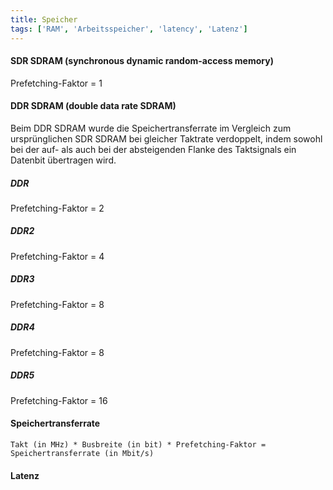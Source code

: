 ```yaml
---
title: Speicher
tags: ['RAM', 'Arbeitsspeicher', 'latency', 'Latenz']
---
```






#### SDR SDRAM (synchronous dynamic random-access memory)

Prefetching-Faktor = 1



#### DDR SDRAM (double data rate SDRAM)

Beim DDR SDRAM wurde die Speichertransferrate im Vergleich zum ursprünglichen SDR SDRAM bei gleicher Taktrate verdoppelt, indem sowohl bei der auf- als auch bei der absteigenden Flanke des Taktsignals ein Datenbit übertragen wird.

##### DDR

Prefetching-Faktor = 2

##### DDR2

Prefetching-Faktor = 4

##### DDR3

Prefetching-Faktor = 8

##### DDR4

Prefetching-Faktor = 8

##### DDR5

Prefetching-Faktor = 16



#### Speichertransferrate

`Takt (in MHz) * Busbreite (in bit) * Prefetching-Faktor = Speichertransferrate (in Mbit/s)`

<MemoryBandwidthCalculator />



#### Latenz

<MemoryLatencyCalculator />



<!-- https://en.wikipedia.org/wiki/Double_data_rate -->
<!-- https://en.wikipedia.org/wiki/DDR_SDRAM -->